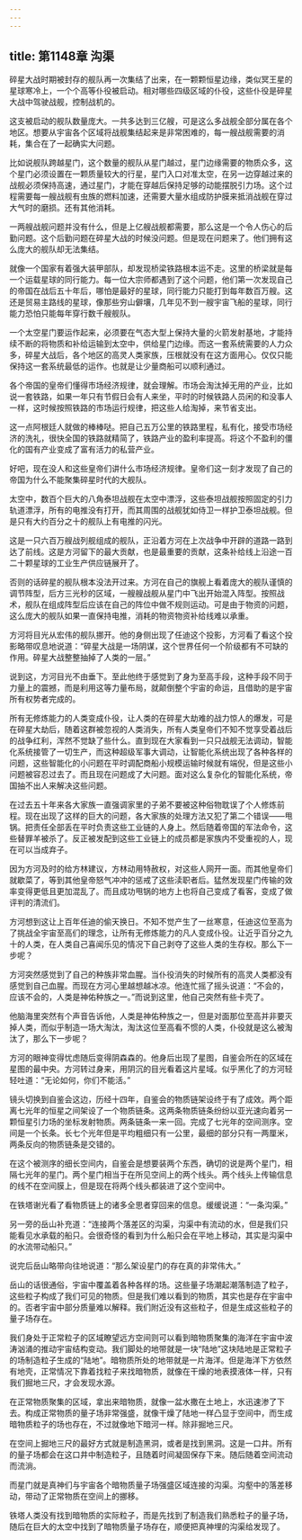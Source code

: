 ```yaml
---
---
---
```

title: 第1148章 沟渠
---



碎星大战时期被封存的舰队再一次集结了出来，在一颗颗恒星边缘，类似冥王星的星球寒冷上，一个个高等仆役被启动。相对哪些四级区域的仆役，这些仆役是碎星大战中驾驶战舰，控制战机的。

这支被启动的舰队数量庞大。一共多达到三亿艘，可是这么多战舰全部分属在各个地区。想要从宇宙各个区域将战舰集结起来是非常困难的，每一艘战舰需要的消耗，集合在了一起确实大问题。

比如说舰队跨越星门，这个数量的舰队从星门越过，星门边缘需要的物质众多，这个星门必须设置在一颗质量较大的行星，星门入口对准太空，在另一边穿越过来的战舰必须保持高速，通过星门，才能在穿越后保持足够的动能摆脱引力场。这个过程需要每一艘战舰有虫族的燃料加速，还需要大量水组成防护膜来抵消战舰在穿过大气时的磨损。还有其他消耗。

一两艘战舰问题并没有什么，但是上亿艘战舰都需要，那么这是一个令人伤心的后勤问题。这个后勤问题在碎星大战的时候没问题。但是现在问题来了。他们拥有这么庞大的舰队却无法集结。

就像一个国家有着强大装甲部队，却发现桥梁铁路根本运不走。这里的桥梁就是每一个运载星球的同行能力。每一位大宗师都遇到了这个问题，他们第一次发现自己的帝国在战后五十年后，哪怕是最好的星球，同行能力只能打到每年数百万艘。这还是贸易主路线的星球，像那些穷山僻壤，几年见不到一艘宇宙飞船的星球，同行能力恐怕只能每年穿行数千艘舰队。

一个太空星门要运作起来，必须要在气态大型上保持大量的火箭发射基地，才能持续不断的将物质和补给运输到太空中，供给星门边缘。而这一套系统需要的人力众多，碎星大战后，各个地区的高灵人类家族，压根就没有在这方面用心。仅仅只能保持这一套系统最低的运作。也就是让少量商船可以顺利通过。

各个帝国的皇帝们懂得市场经济规律，就会理解。市场会淘汰掉无用的产业，比如说一套铁路，如果一年只有节假日会有人来坐，平时的时候铁路人员闲的和没事人一样，这时候按照铁路的市场运行规律，把这些人给淘掉，来节省支出。

这一点阿根廷人就做的棒棒哒。把自己五万公里的铁路里程，私有化，接受市场经济的洗礼，很快全国的铁路就精简了，铁路产业的盈利率提高。将这个不盈利的僵化的国有产业变成了富有活力的私营产业。

好吧，现在没人和这些皇帝们讲什么市场经济规律。皇帝们这一刻才发现了自己的帝国为什么不能聚集碎星时代的大舰队。

太空中，数百个巨大的八角泰坦战舰在太空中漂浮，这些泰坦战舰按照固定的引力轨道漂浮，所有的电推没有打开，而其周围的战舰犹如侍卫一样护卫泰坦战舰。但是只有大约百分之十的舰队上有电推的闪光。

这是一只六百万艘战列舰组成的舰队，正沿着方河在上次战争中开辟的道路一路到达了前线。这是方河留下的最大贡献，也是最重要的贡献，这条补给线上沿途一百二十颗星球的工业生产供应链展开了。

否则的话碎星的舰队根本没法开过来。方河在自己的旗舰上看着庞大的舰队谨慎的调节阵型，后方三光秒的区域，一艘艘战舰从星门中飞出开始混入阵型。按照战术，舰队在组成阵型后应该在自己的阵位中做不规则运动。可是由于物资的问题，这么庞大的舰队如果一直保持电推，消耗的物资物资补给线难以承重。

方河将目光从宏伟的舰队挪开。他的身侧出现了任迪这个投影，方河看了看这个投影略带叹息地说道：“碎星大战是一场阴谋，这个世界任何一个阶级都有不可缺的作用。碎星大战整整抽掉了人类的一层。”

说到这，方河目光不由垂下。至此他终于感觉到了身为至高手段，这种手段不同于力量上的震撼，而是利用这等力量布局，就颠倒整个宇宙的命运，且借助的是宇宙所有权势者完成的。

所有无修炼能力的人类变成仆役，让人类的在碎星大劫难的战力惊人的爆发，可是在碎星大劫后，随着这群被忽视的人类消失，所有人类皇帝们不知不觉享受着战后的战争红利，浑然不觉缺了些什么。直到现在大家看到一只只战舰无法调动，智能化系统接管了一切生产，而这种超级军事大调动，让智能化系统出现了各种各样的问题，这些智能化的小问题在平时调配商船小规模运输时候就有端倪，但是这些小问题被容忍过去了。而且现在问题成了大问题。面对这么复杂化的智能化系统，帝国抽不出人来解决这些问题。

在过去五十年来各大家族一直强调家里的子弟不要被这种俗物耽误了个人修炼前程。现在出现了这样的巨大的问题，各大家族的处理方法又犯了第二个错误——甩锅。把责任全部丢在平时负责这些工业链的人身上。然后随着帝国的军法命令，这些替罪羊被杀了。反正被发配到这些工业链上的成员都是家族内不受重视的人，现在可以当成弃子。

因为方河及时的给方林建议，方林动用特赦权，对这些人网开一面。而其他皇帝们就歇菜了，等到其他皇帝怒气冲冲的惩戒了这些渎职者后。猛然发现星门传输的效率变得更低且更加混乱了。而且成功甩锅的地方上也将自己变成了看客，变成了做评判的清流们。

方河想到这让上百年任迪的偷天换日。不知不觉产生了一丝寒意，任迪这位至高为了挑战全宇宙至高们的理念，让所有无修炼能力的凡人变成仆役。让近乎百分之九十的人类，在人类自己喜闻乐见的情况下自己剥夺了这些人类的生存权。那么下一步呢？

方河突然感觉到了自己的种族非常血腥。当仆役消失的时候所有的高灵人类都没有感觉到自己血腥。而现在方河心里越想越冰凉。他连忙摇了摇头说道：“不会的，应该不会的，人类是神佑种族之一。”而说到这里，他自己突然有些卡壳了。

他脑海里突然有个声音告诉他，人类是神佑种族之一，但是对面那位至高并非要灭掉人类，而似乎制造一场大淘汰，淘汰这位至高看不惯的人类，仆役就是这么被淘汰了，那么下一步呢？

方河的眼神变得忧虑随后变得阴森森的。他身后出现了星图，自鉴会所在的区域在星图的最中央。方河转过身来，用阴沉的目光看着这片星域。似乎黑化了的方河轻轻吐道：“无论如何，你们不能活。”

镜头切换到自鉴会这边，历经十四年，自鉴会的物质链架设终于有了成效。两个距离七光年的恒星之间架设了一个物质链条。这两条物质链条纷纷以亚光速向着另一颗恒星引力场的坐标发射物质。两条链条一来一回。完成了七光年的空间测序。空间是一个长条。长七个光年但是平均粗细只有一公里，最细的部分只有一两厘米，两条反向的物质链条是交错的。

在这个被测序的细长空间内，自鉴会是想要装两个东西，确切的说是两个星门，相隔七光年的星门。两个星门相当于在所见空间上的两个线头。两个线头上传输信息的线不在空间膜上，但是现在将两个线头都装进了这个空间中。

在铁塔谢光看了看物质链上的诸多全思者穿回来的信息。缓缓说道：“一条沟渠。”

另一旁的岳山补充道：“连接两个落差区的沟渠，沟渠中有流动的水，但是我们只能看见水承载的船只。会很奇怪的看到为什么船只会在平地上移动，其实是沟渠中的水流带动船只。”

说完后岳山略带向往地说道：“那么架设星门的存在真的非常伟大。”

岳山的话很通俗，宇宙中覆盖着各种各样的场。这些量子场潮起潮落制造了粒子，这些粒子构成了我们可见的物质。但是我们难以看到的物质，其实也是存在宇宙中的。否者宇宙中部分质量难以解释。我们附近没有这些粒子，但是生成这些粒子的量子场存在。

我们身处于正常粒子的区域瞭望远方空间则可以看到暗物质聚集的海洋在宇宙中波涛汹涌的推动宇宙结构变动。我们脚处的地带就是一块“陆地”这块陆地是正常粒子的场制造粒子生成的“陆地”。暗物质所处的地带就是一片海洋。但是海洋下方依然有地壳，正常情况下靠着找粒子来找暗物质，就像在干燥的地表摸液体一样，只有我们掘地三尺，才会发现水源。

在正常物质聚集的区域，拿出来暗物质，就像一盆水撒在土地上，水迅速渗了下去。构成正常物质的量子场非常强盛，就像干燥了陆地一样凸显于空间中，而生成暗物质粒子的场也存在，不过就像地下暗河一样。除非掘地三尺。

在空间上掘地三尺的最好方式就是制造黑洞，或者是找到黑洞。这是一口井。所有的量子场都会在这口井中制造粒子，且随着时间凝固保存下来。随后随着空间流动而流淌。

而星门就是真神们与宇宙各个暗物质量子场强盛区域连接的沟渠。沟壑中的落差移动，带动了正常物质在空间上的挪移。

铁塔人类没有找到暗物质的实际粒子，而是先找到了制造我们熟悉粒子的量子场，随后在巨大的太空中找到了暗物质量子场存在，顺便把真神埋的沟渠给发现了。
